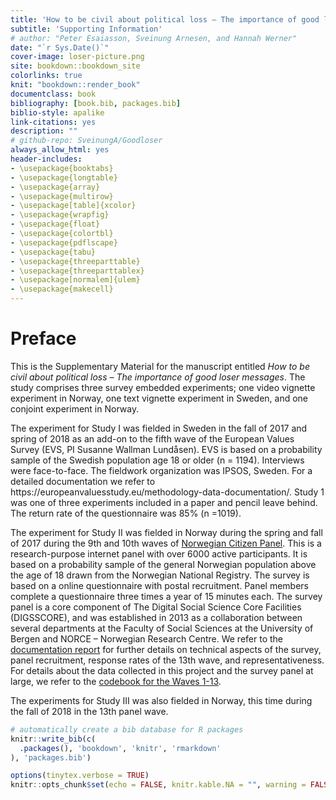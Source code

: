 ```yaml
--- 
title: 'How to be civil about political loss – The importance of good loser messages '
subtitle: 'Supporting Information'
# author: "Peter Esaiasson, Sveinung Arnesen, and Hannah Werner"
date: "`r Sys.Date()`"
cover-image: loser-picture.png
site: bookdown::bookdown_site
colorlinks: true
knit: "bookdown::render_book"
documentclass: book
bibliography: [book.bib, packages.bib]
biblio-style: apalike
link-citations: yes
description: ""
# github-repo: SveinungA/Goodloser
always_allow_html: yes
header-includes:
- \usepackage{booktabs}
- \usepackage{longtable}
- \usepackage{array}
- \usepackage{multirow}
- \usepackage[table]{xcolor}
- \usepackage{wrapfig}
- \usepackage{float}
- \usepackage{colortbl}
- \usepackage{pdflscape}
- \usepackage{tabu}
- \usepackage{threeparttable}
- \usepackage{threeparttablex}
- \usepackage[normalem]{ulem}
- \usepackage{makecell}
---
```


# Preface

This is the Supplementary Material for the manuscript entitled *How to be civil about political loss 
– The importance of good loser messages*. 
<!-- by [Peter Esaiasson](https://www.gu.se/omuniversitetet/personal/?userId=xesape), [Hannah Werner](http://www.uva.nl/profiel/w/e/h.i.werner/h.i.werner.html), and [Sveinung Arnesen](http://frosty-bose-c7f82c.netlify.com/).  -->
The study comprises three survey embedded experiments; one video vignette experiment in Norway, one text vignette experiment in Sweden, and one conjoint experiment in Norway. 

The experiment for Study I was fielded in Sweden in the fall of 2017 and spring of 2018 as an add-on to the fifth wave of the European Values Survey (EVS, PI Susanne Wallman Lundåsen). EVS is based on a probability sample of the Swedish population age 18 or older (n = 1194). Interviews were face-to-face. The fieldwork organization was IPSOS, Sweden. For a detailed documentation we refer to https://europeanvaluesstudy.eu/methodology-data-documentation/. Study 1 was one of three experiments included in a paper and pencil leave behind. The return rate of the questionnaire was 85% (n =1019).

The experiment for Study II was fielded in Norway during the spring and fall of 2017 during the 9th and 10th waves of [Norwegian Citizen Panel](https://www.uib.no/medborger). This is a research-purpose internet panel with over 6000 active participants. It is based on a probability sample of the general Norwegian population above the age of 18 drawn from the Norwegian National Registry. The survey is based on a online questionnaire with postal recruitment. Panel members complete a questionnaire three times a year of 15 minutes each. The survey panel is a core component of The Digital Social Science Core Facilities (DIGSSCORE), and  was established in 2013 as a collaboration between several departments at the Faculty of Social Sciences at the University of Bergen and NORCE -- Norwegian Research Centre. We refer to the [documentation report](Data/ncp-wave13-documentation.pdf) for further details on technical aspects of the survey, panel recruitment, response rates of the 13th wave, and representativeness. For details about the data collected in this project and the survey panel at large, we refer to the [codebook for the Waves 1-13](Data/ncp-wave13-codebook.pdf).

The experiments for Study III was also fielded in Norway, this time during the fall of 2018 in the 13th panel wave.
<!-- The study has been presented at the Barcelona-Gothenburg-Bergen workshop on Experiments in Political Science in 2018, and at the 2019 Conference of the Midwestern Political Science Association in Chicago, USA. -->

```r
# automatically create a bib database for R packages
knitr::write_bib(c(
  .packages(), 'bookdown', 'knitr', 'rmarkdown'
), 'packages.bib')

options(tinytex.verbose = TRUE)
knitr::opts_chunk$set(echo = FALSE, knitr.kable.NA = "", warning = FALSE, message = FALSE)
```
